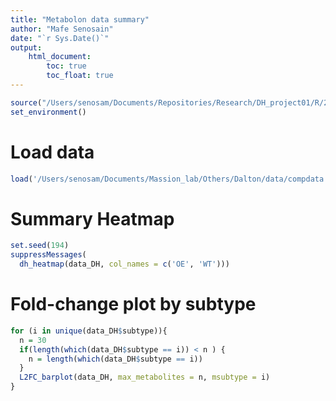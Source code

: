 ```yaml
---
title: "Metabolon data summary"
author: "Mafe Senosain"
date: "`r Sys.Date()`"
output:
    html_document:
        toc: true
        toc_float: true
---
```


```r
source("/Users/senosam/Documents/Repositories/Research/DH_project01/R/20_Metabolon_vizfunctions.R")
set_environment()
```

# Load data
```r
load('/Users/senosam/Documents/Massion_lab/Others/Dalton/data/compdata.RData')
```

# Summary Heatmap 
```r
set.seed(194)
suppressMessages(
  dh_heatmap(data_DH, col_names = c('OE', 'WT')))
```

# Fold-change plot by subtype
```r
for (i in unique(data_DH$subtype)){
  n = 30
  if(length(which(data_DH$subtype == i)) < n ) {
    n = length(which(data_DH$subtype == i))
  }
  L2FC_barplot(data_DH, max_metabolites = n, msubtype = i)
}
```

